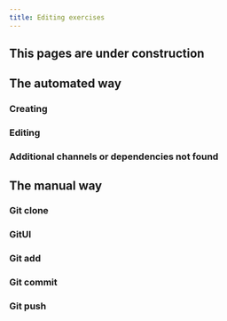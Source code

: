 ```yaml
---
title: Editing exercises
---
```


::: {.callout-caution }
## This pages are under construction

:::


## The automated way

### Creating


### Editing


### Additional channels or dependencies not found




## The manual way


### Git clone


### GitUI


### Git add


### Git commit


### Git push